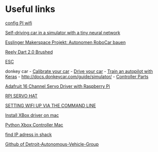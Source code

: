 # Useful links

[config PI wifi]((https://www.raspberrypi.org/documentation/configuration/wireless/wireless-cli.md "DOCUMENTATION > CONFIGURATION > WIRELESS > WIRELESS-CLI"))

[Self-driving car in a simulator with a tiny neural network](https://github.com/xslittlegrass/CarND-Behavioral-Cloning)

[Esslinger Makerspace Projekt: Autonomen RoboCar bauen](https://www.meetup.com/Esslingen-Makerspace/ "Homepage of the meetup")

[Reely Dart 2.0 Brushed](https://www.conrad.de/de/reely-dart-20-brushed-110-rc-modellauto-elektro-buggy-heckantrieb-100-premium-rtr-24-ghz-inkl-akku-ladegeraet-und-s-1605712.html)

[ESC](https://en.wikipedia.org/wiki/Electronic_speed_control) 

donkey car
- [Calibrate your car](http://docs.donkeycar.com/guide/calibrate/)
- [Drive your car](http://docs.donkeycar.com/guide/get_driving/)
- [Train an autopilot with Keras](http://docs.donkeycar.com/guide/train_autopilot/)
- [http://docs.donkeycar.com/guide/simulator/](http://docs.donkeycar.com/guide/simulator/)
- [Controller Parts](http://docs.donkeycar.com/parts/controllers/#physical-joystick-controller)

[Adafruit 16 Channel Servo Driver with Raspberry Pi](https://cdn-learn.adafruit.com/downloads/pdf/adafruit-16-channel-servo-driver-with-raspberry-pi.pdf )

[RPI SERVO HAT](https://www.reichelt.de/raspberry-pi-servo-hat-16-kanal-pwm-rpi-servo-hat-p235533.html?)

[SETTING WIFI UP VIA THE COMMAND LINE](https://www.raspberrypi.org/documentation/configuration/wireless/wireless-cli.md "DOCUMENTATION > CONFIGURATION > WIRELESS > WIRELESS-CLI")

[Install XBox driver on mac]( https://github.com/360Controller/360Controller/releases)

[Python Xbox Controller Mac](http://www.philipzucker.com/python-xbox-controller-mac/)  

[find IP adress in shack](http://leases.shack/#/)  


[Github of Detroit-Autonomous-Vehicle-Group](https://github.com/Sashulik/Detroit-Autonomous-Vehicle-Group)
